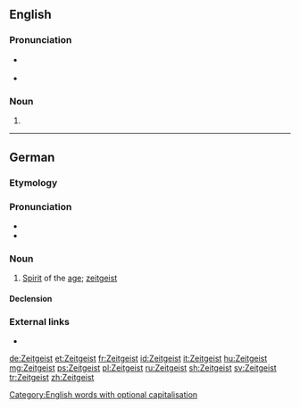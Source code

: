 {{also|zeitgeist}}
==English==
{{wikipedia}}

===Pronunciation===
* {{a|UK}} {{IPA|/ˈzaɪt.ɡaɪst/|lang=en}}
* {{audio|en-uk-zeitgeist.ogg|Audio (UK)|lang=en}}

===Noun===
{{en-noun|s|Zeitgeister}}

# {{alternative case form of|zeitgeist|lang=en}}

[[Category:English words with optional capitalisation]]

----

==German==
{{wikipedia|lang=de}}
===Etymology===
{{compound|Zeit|t1=time|Geist|t2=spirit|lang=de}}

===Pronunciation===
* {{audio|De-Zeitgeist.ogg|Audio|lang=de}}
* {{IPA|/ˈtsai̯tɡai̯st/|lang=de}}

===Noun===
{{de-noun|m|Zeitgeistes|gen2=Zeitgeists|-}}

# [[spirit|Spirit]] of the [[age]]; [[zeitgeist]]

====Declension====
{{de-decl-noun-m|(e)s|n=sg}}

===External links===
* {{R:Duden}}

[[de:Zeitgeist]]
[[et:Zeitgeist]]
[[fr:Zeitgeist]]
[[id:Zeitgeist]]
[[it:Zeitgeist]]
[[hu:Zeitgeist]]
[[mg:Zeitgeist]]
[[ps:Zeitgeist]]
[[pl:Zeitgeist]]
[[ru:Zeitgeist]]
[[sh:Zeitgeist]]
[[sv:Zeitgeist]]
[[tr:Zeitgeist]]
[[zh:Zeitgeist]]
